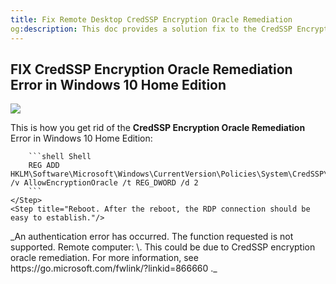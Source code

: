 ```yaml
---
title: Fix Remote Desktop CredSSP Encryption Oracle Remediation
og:description: This doc provides a solution fix to the CredSSP Encryption Oracle Remediation Error in Windows 10 Home Edition. It involves running a command prompt as administrator, pasting a code, and rebooting the system.
---
```


## FIX CredSSP Encryption Oracle Remediation Error in Windows 10 Home Edition

![](/assets/iYmlnKKkGu7hz93ByFxM6_cred-ssp-encryption-oracle-remediation-error-23ae56892c.png)

This is how you get rid of the **CredSSP Encryption Oracle Remediation** Error in Windows 10 Home Edition:

<Steps>
    <Step title="Type `cmd` in the search bar of your Windows 10"/>
    <Step title="Right click on cmd and `run as Administrator`"/>
    <Step title="Copy/paste the following code and confirm with `Enter`">

        ```shell Shell
        REG ADD HKLM\Software\Microsoft\Windows\CurrentVersion\Policies\System\CredSSP\Parameters\ /v AllowEncryptionOracle /t REG_DWORD /d 2
        ```
    </Step>
    <Step title="Reboot. After the reboot, the RDP connection should be easy to establish."/>

</Steps>

<Warning>
_An authentication error has occurred. The function requested is not supported. Remote computer: \<IP or name of computer>. This could be due to CredSSP encryption oracle remediation. For more information, see https://go.microsoft.com/fwlink/?linkid=866660 ._
</Warning>
